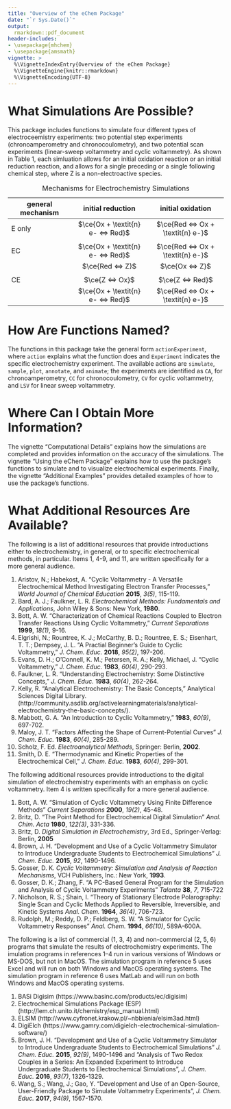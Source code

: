 ```yaml
---
title: "Overview of the eChem Package"
date: "`r Sys.Date()`"
output: 
  rmarkdown::pdf_document
header-includes:
- \usepackage{mhchem}
- \usepackage{amsmath}
vignette: >
  %\VignetteIndexEntry{Overview of the eChem Package}
  %\VignetteEngine{knitr::rmarkdown}
  %\VignetteEncoding{UTF-8}
---
```


# What Simulations Are Possible?

This package includes functions to simulate four different types of electroceemistry experiments: two potential step experiments (chronoamperometry and chronocoulometry), and two potential scan experiments (linear-sweep voltammetry and cyclic voltammetry). As shown in Table 1, each simluation allows for an initial oxidation reaction or an initial reduction reaction, and allows for a single preceding or a single following chemical step, where Z is a non-electroactive species. 

|general mechanism|initial reduction|initial oxidation|
|-----------------|:------------------:|:------------------:|
|E only|$\ce{Ox + \textit{n} e- <=> Red}$|$\ce{Red <=> Ox + \textit{n} e-}$|
||||
|EC|$\ce{Ox + \textit{n} e- <=> Red}$|$\ce{Red <=> Ox + \textit{n} e-}$|
||$\ce{Red <=> Z}$|$\ce{Ox <=> Z}$|
||||
|CE|$\ce{Z <=> Ox}$|$\ce{Z <=> Red}$|
||$\ce{Ox + \textit{n} e- <=> Red}$|$\ce{Red <=> Ox + \textit{n} e-}$|

Table: Mechanisms for Electrochemistry Simulations

# How Are Functions Named?

The functions in this package take the general form `actionExperiment`, where `action` explains what the function does and `Experiment` indicates the specific electrochemistry experiment. The available actions are `simulate`, `sample`, `plot`, `annotate`, and `animate`; the experiments are identified as `CA`, for chronoamperometry, `CC` for chronocoulometry, `CV` for cyclic voltammetry, and `LSV` for linear sweep voltammetry.

# Where Can I Obtain More Information?

The vignette "Computational Details" explains how the simulations are completed and provides information on the accuracy of the simulations. The vignette "Using the eChem Package" explains how to use the package's functions to simulate and to visualize electrochemical experiments. Finally, the vignette "Additional Examples" provides detailed examples of how to use the package's functions.

# What Additional Resources Are Available?

The following is a list of additional resources that provide introductions either to electrochemistry, in general, or to specific electrochemical methods, in particular. Items 1, 4-9, and 11, are written specifically for a more general audience.

1. Aristov, N.; Habekost, A. "Cyclic Voltammetry - A Versatile Electrochemical Method Investigating Electron Transfer Processes," *World Journal of Chemical Education* **2015**, *3(5)*, 115-119.
2. Bard, A. J.; Faulkner, L. R. *Electrochemical Methods: Fundamentals and Applications*, John Wiley & Sons: New York, **1980**.
3. Bott, A. W. "Characterization of Chemical Reactions Coupled to Electron Transfer Reactions Using Cyclic Voltammetry," *Current Separations* **1999**, *18(1)*, 9-16.
4. Elgrishi, N.; Rountree, K. J.; McCarthy, B. D.; Rountree, E. S.; Eisenhart, T. T.; Dempsey, J. L. "A Practial Beginner's Guide to Cyclic Voltammetry," *J. Chem. Educ.* **2018**, *95(2)*, 197-206.
5. Evans, D. H.; O'Connell, K. M.; Petersen, R. A.; Kelly, Michael, J. "Cyclic Voltammetry," *J. Chem. Educ.* **1983**, *60(4)*, 290-293.
6. Faulkner, L. R. "Understanding Electrochemistry: Some Distinctive Concepts," *J. Chem. Educ.* **1983**, *60(4)*, 262-264.
7. Kelly, R. "Analytical Electrochemistry: The Basic Concepts," Analytical Sciences Digital Library. (http://community.asdlib.org/activelearningmaterials/analytical-electrochemistry-the-basic-concepts/).
8. Mabbott, G. A. "An Introduction to Cyclic Voltammetry," **1983**, *60(9)*, 697-702.
9. Maloy, J. T. "Factors Affecting the Shape of Current-Potential Curves" *J. Chem. Educ.* **1983**, *60(4)*, 285-289.
10. Scholz, F. Ed. *Electroanalytical Methods*,  Springer: Berlin, **2002**.
11. Smith, D. E. "Thermodynamic and Kinetic Properties of the Electrochemical Cell," *J. Chem. Educ.* **1983**, *60(4)*, 299-301.

The following additional resources provide introductions to the digital simulation of electrochemistry experiments with an emphasis on cyclic voltammetry. Item 4 is written specifically for a more general audience.

1. Bott, A. W. "Simulation of Cyclic Voltammetry Using Finite Difference Methods" *Current Separations* **2000**, *19(2)*, 45-48.
2. Britz, D. "The Point Method for Electrochemical Digital Simulation" *Anal. Chim. Acta* **1980**, *122(3)*, 331-336.
3. Britz, D. *Digital Simulation in Electrochemistry*, 3rd Ed., Springer-Verlag: Berlin, **2005**
4. Brown, J. H. "Development and Use of a Cyclic Voltammetry Simulator to Introduce Undergraduate Students to Electrochemical Simulations" *J. Chem. Educ.* **2015**, *92*, 1490-1496.
5. Gosser, D. K. *Cyclic Voltammetry: Simulation and Analysis of Reaction Mechanisms*, VCH Publishers, Inc.: New York, **1993**.
6. Gosser, D. K.; Zhang, F. "A PC-Based General Program for the Simulation and Analysis of Cyclic Voltammetry Experiments" *Talanta* **38**, *7*, 715-722
7. Nicholson, R. S.; Shain, I. "Theory of Stationary Electrode Polarography: Single Scan and Cyclic Methods Applied to Reversible, Irreversible, and Kinetic Systems *Anal. Chem.* **1964**, *36(4)*, 706-723.
8. Rudolph, M.; Reddy, D. P.; Feldberg, S. W. "A Simulator for Cyclic Voltammetry Responses" *Anal. Chem.* **1994**, *66(10)*, 589A-600A.

The following is a list of commercial (1, 3, 4) and non-commercial (2, 5, 6) programs that simulate the results of electrochemistry experiments. The imulation programs in references 1--4 run in various versions of Windows or MS-DOS, but not in MacOS. The simulation program in reference 5 uses Excel and will run on both Windows and MacOS operating systems. The simulation program in reference 6 uses MatLab and will run on both Windows and MacOS operating systems.

1. BASi Digisim (https://www.basinc.com/products/ec/digisim)
2. Electrochemical Simulations Package (ESP) (http://lem.ch.unito.it/chemistry/esp_manual.html)
3. ELSIM (http://www.cyfronet.krakow.pl/~nbbienia/elsim3ad.html) 
4. DigiElch (https://www.gamry.com/digielch-electrochemical-simulation-software/)
5. Brown, J. H. "Development and Use of a Cyclic Voltammetry Simulator to Introduce Undergraduate Students to Electrochemical Simulations" *J. Chem. Educ.* **2015**, *92(9)*, 1490-1496 and "Analysis of Two Redox Couples in a Series: An Expanded Experiment to Introduce Undergraduate Students to Electrochemical Simulations", *J. Chem. Educ.* **2016**, *93(7)*, 1326-1329.
6. Wang, S.; Wang, J.; Gao, Y. "Development and Use of an Open-Source, User-Friendly Package to Simulate Voltammetry Experiments", *J. Chem. Educ.* **2017**, *94(9)*, 1567-1570.

